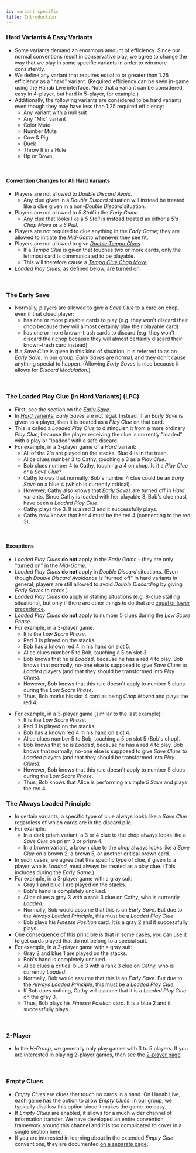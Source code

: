 ```yaml
---
id: variant-specific
title: Introduction
---
```



### Hard Variants & Easy Variants

- Some variants demand an enormous amount of efficiency. Since our normal conventions result in conservative play, we agree to change the way that we play in some specific variants in order to win more consistently.
- We define any variant that requires equal to or greater than 1.25 efficiency as a "hard" variant. (Required efficiency can be seen in-game using the Hanab Live interface. Note that a variant can be considered easy in 4-player, but hard in 5-player, for example.)
- Additionally, the following variants are considered to be hard variants even though they may have less than 1.25 required efficiency:
  - Any variant with a null suit
  - Any "Mix" variant
  - Color Mute
  - Number Mute
  - Cow & Pig
  - Duck
  - Throw It in a Hole
  - Up or Down

<br />

#### Convention Changes for All Hard Variants

- Players are not allowed to *Double Discard Avoid*.
  - Any clue given in a *Double Discard* situation will instead be treated like a clue given in a non-*Double Discard* situation.
- Players are not allowed to *5 Stall* in the *Early Game*.
  - Any clue that looks like a *5 Stall* is instead treated as either a *5's Chop Move* or a *5 Pull*.
- Players are not required to clue anything in the *Early Game*; they are allowed to initiate the *Mid-Game* whenever they see fit.
- Players are not allowed to give [*Double Tempo Clues*](level-6.mdx#the-valuable-tempo-clue).
  - If a *Tempo Clue* is given that touches two or more cards, only the leftmost card is communicated to be playable.
  - This will therefore cause a [*Tempo Clue Chop Move*](level-6.mdx#the-tempo-clue-chop-move-tccm).
- *Loaded Play Clues*, as defined below, are turned on.

<br />

### The Early Save

- Normally, players are allowed to give a *Save Clue* to a card on chop, even if that clued player:
  - has one or more playable cards to play (e.g. they won't discard their chop because they will almost certainly play their playable card)
  - has one or more known-trash cards to discard (e.g. they won't discard their chop because they will almost certainly discard their known-trash card instead)
- If a *Save Clue* is given in this kind of situation, it is referred to as an *Early Save*. In our group, *Early Saves* are normal, and they don't cause anything special to happen. (Allowing *Early Saves* is nice because it allows for *Discard Modulation.*)

<br />

### The Loaded Play Clue (in Hard Variants) (LPC)

- First, see the section on the *[Early Save](#the-early-save)*.
- In [*Hard* variants](#hard-variants--easy-variants), *Early Saves* are not legal. Instead, if an *Early Save* is given to a player, then it is treated as a *Play Clue* on that card.
- This is called a *Loaded Play Clue* to distinguish it from a more ordinary *Play Clue*, because the player receiving the clue is currently "loaded" with a play or "loaded" with a safe discard.
- For example, in a 3-player game of a *Hard* variant:
  - All of the 2's are played on the stacks. Blue 4 is in the trash.
  - Alice clues number 3 to Cathy, touching a 3 as a *Play Clue*.
  - Bob clues number 4 to Cathy, touching a 4 on chop. Is it a *Play Clue* or a *Save Clue*?
  - Cathy knows that normally, Bob's number 4 clue could be an *Early Save* on a blue 4 (which is currently critical).
  - However, Cathy also knows that *Early Saves* are turned off in *Hard* variants. Since Cathy is loaded with her playable 3, Bob's clue must have been a *Loaded Play Clue*.
  - Cathy plays the 3. It is a red 3 and it successfully plays.
  - Cathy now knows that her 4 must be the red 4 (connecting to the red 3).

<LoadedPlayClue />

<br />

#### Exceptions

- *Loaded Play Clues* **do not** apply in the *Early Game* - they are only "turned on" in the *Mid-Game*.
- *Loaded Play Clues* **do not** apply in *Double Discard* situations. (Even though *Double Discard Avoidance* is "turned off" in hard variants in general, players are still allowed to avoid *Double Discarding* by giving *Early Saves* to cards.)
- *Loaded Play Clues* **do** apply in stalling situations (e.g. 8-clue stalling situations), but only if there are other things to do that are [equal or lower precedence](level-8.mdx#allowable-stall-clues-stall-table).
- *Loaded Play Clues* **do not** apply to number 5 clues during the *Low Score Phase*.
- For example, in a 3-player game:
  - It is the *Low Score Phase*.
  - Red 3 is played on the stacks.
  - Bob has a known red 4 in his hand on slot 5.
  - Alice clues number 5 to Bob, touching a 5 on slot 3.
  - Bob knows that he is *Loaded*, because he has a red 4 to play. Bob knows that normally, no-one else is supposed to give *Save Clues* to *Loaded* players (and that they should be transformed into *Play Clues*).
  - However, Bob knows that this rule doesn't apply to number 5 clues during the *Low Score Phase*.
  - Thus, Bob marks his slot 4 card as being *Chop Moved* and plays the red 4.

<LoadedException />

- For example, in a 3-player game (similar to the last example):
  - It is the *Low Score Phase*.
  - Red 3 is played on the stacks.
  - Bob has a known red 4 in his hand on slot 4.
  - Alice clues number 5 to Bob, touching a 5 on slot 5 (Bob's chop).
  - Bob knows that he is *Loaded*, because he has a red 4 to play. Bob knows that normally, no-one else is supposed to give *Save Clues* to *Loaded* players (and that they should be transformed into *Play Clues*).
  - However, Bob knows that this rule doesn't apply to number 5 clues during the *Low Score Phase*.
  - Thus, Bob knows that Alice is performing a simple *5 Save* and plays the red 4.

<LoadedException2 />

### The Always Loaded Principle

- In certain variants, a specific type of clue always looks like a *Save Clue* regardless of which cards are in the discard pile.
- For example:
  - In a dark prism variant, a 3 or 4 clue to the chop always looks like a *Save Clue* on prism 3 or prism 4.
  - In a brown variant, a brown clue to the chop always looks like a *Save Clue* on a brown 2, a brown 5, or another critical brown card.
- In such cases, we agree that this specific type of clue, if given to a player who is *Loaded*, must always be treated as a play clue. (This includes during the *Early Game*.)
- For example, in a 3-player game with a gray suit:
  - Gray 1 and blue 1 are played on the stacks.
  - Bob's hand is completely unclued.
  - Alice clues a gray 3 with a rank 3 clue on Cathy, who is currently *Loaded*.
  - Normally, Bob would assume that this is an *Early Save*. But due to the *Always Loaded Principle*, this must be a *Loaded Play Clue*.
  - Bob plays his *Finesse Position* card. It is a gray 2 and it successfully plays.
- One consequence of this principle is that in some cases, you can use it to get cards played that do not belong to a special suit.
- For example, in a 3-player game with a gray suit:
  - Gray 2 and blue 1 are played on the stacks.
  - Bob's hand is completely unclued.
  - Alice clues a critical blue 3 with a rank 3 clue on Cathy, who is currently *Loaded*.
  - Normally, Bob would assume that this is an *Early Save*. But due to the *Always Loaded Principle*, this must be a *Loaded Play Clue*.
  - If Bob does nothing, Cathy will assume that it is a *Loaded Play Clue* on the gray 3.
  - Thus, Bob plays his *Finesse Position* card. It is a blue 2 and it successfully plays.

<br />

### 2-Player

- In the *H-Group*, we generally only play games with 3 to 5 players. If you are interested in playing 2-player games, then see the [2-player page](https://github.com/hanabi/hanabi.github.io/blob/main/misc/2-player.mdx).

<br />

### Empty Clues

- *Empty Clues* are clues that touch no cards in a hand. On Hanab Live, each game has the option to allow *Empty Clues*. In our group, we typically disallow this option since it makes the game too easy.
- If *Empty Clues* are enabled, it allows for a much wider channel of information transfer. We have developed an entire convention framework around this channel and it is too complicated to cover in a single section here.
- If you are interested in learning about in the extended *Empty Clue* conventions, they are documented [on a separate page](https://github.com/hanabi/hanabi.github.io/blob/main/misc/empty-clues.mdx).

